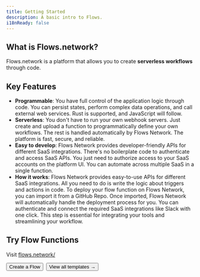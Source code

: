 ```yaml
---
title: Getting Started
description: A basic intro to Flows.
i18nReady: false
---
```


## What is Flows.network?

Flows.network is a platform that allows you to create **serverless workflows** through code.

## Key Features

- **Programmable**: You have full control of the application logic through code. You can persist states, perform complex data operations, and call external web services. Rust is supported, and JavaScript will follow.
- **Serverless**: You don't have to run your own webhook servers. Just create and upload a function to programmatically define your own workflows. The rest is handled automatically by Flows Network. The platform is fast, secure, and reliable.
- **Easy to develop**: Flows Network provides developer-friendly APIs for different SaaS integrations. There's no boilerplate code to authenticate and access SaaS APIs. You just need to authorize access to your SaaS accounts on the platform UI. You can automate across multiple SaaS in a single function.
- **How it works**: Flows Network provides easy-to-use APIs for different SaaS integrations. All you need to do is write the logic about triggers and actions in code. To deploy your flow function on Flows Network, you can import it from a GitHub Repo. Once imported, Flows Network will automatically handle the deployment process for you. You can authenticate and connect the required SaaS integrations like Slack with one click. This step is essential for integrating your tools and streamlining your workflow.

## Try Flow Functions

Visit [flows.network/](https://flows.network/)

<div style="display: flex; flex-wrap: wrap; gap: 0.5rem;">
  <Button href="https://flows.network/signUp">Create a Flow</Button>
  <Button variant="outline" href="https://flows.network/start/">View all templates →</Button>
</div>
